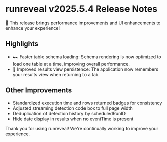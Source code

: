 # runreveal v2025.5.4 Release Notes

🚀 This release brings performance improvements and UI enhancements to enhance your experience!

## Highlights

- 🏎️ Faster table schema loading: Schema rendering is now optimized to load one table at a time, improving overall performance.
- 💾 Improved results view persistence: The application now remembers your results view when returning to a tab.

## Other Improvements

- Standardized execution time and rows returned badges for consistency
- Adjusted streaming detection code box to full page width
- Deduplication of detection history by scheduledRunID
- Hide date display in results when no eventTime is present

Thank you for using runreveal! We're continually working to improve your experience.
